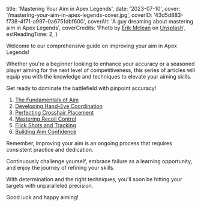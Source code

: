   title: 'Mastering Your Aim in Apex Legends',
  date: '2023-07-10',
  cover: '/mastering-your-aim-in-apex-legends-cover.jpg',
  coverID: '43d5d883-f738-4f71-a997-0a6751dbf600',
  coverAlt: 'A guy dreaming about mastering aim in Apex Legends',
  coverCredits:
    'Photo by <a href="https://unsplash.com/@introspectivedsgn?utm_source=unsplash&utm_medium=referral&utm_content=creditCopyText" rel="nofollow" target="_blank">Erik Mclean</a> on <a href="https://unsplash.com/photos/qgInQSplXBU?utm_source=unsplash&utm_medium=referral&utm_content=creditCopyText" rel="nofollow" target="_blank">Unsplash</a>',
  estReadingTime: 2,
}

Welcome to our comprehensive guide on
improving your aim in Apex Legends!

Whether you're a beginner looking to enhance
your accuracy or a seasoned player aiming
for the next level of competitiveness,
this series of articles will equip you with
the knowledge and techniques to elevate your aiming skills.

Get ready to dominate the battlefield with pinpoint accuracy!

1. [The Fundamentals of Aim](the-fundamentals-of-aim)
2. [Developing Hand-Eye Coordination](developing-hand-eye-coordination)
3. [Perfecting Crosshair Placement](perfecting-crosshair-placement)
4. [Mastering Recoil Control](mastering-recoil-control)
5. [Flick Shots and Tracking](flick-shots-and-tracking)
6. [Building Aim Confidence](building-aim-confidence)

Remember, improving your aim is an ongoing process
that requires consistent practice and dedication.

Continuously challenge yourself, embrace failure as a
learning opportunity, and enjoy the journey of refining your skills.

With determination and the right techniques,
you'll soon be hitting your targets with unparalleled precision.

Good luck and happy aiming!

